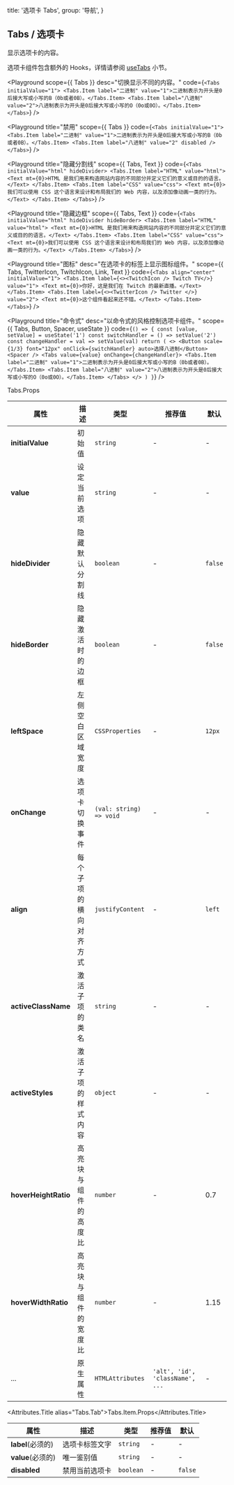 
  title: '选项卡 Tabs',
  group: '导航',
}

## Tabs / 选项卡

显示选项卡的内容。

选项卡组件包含额外的 Hooks，详情请参阅 [useTabs](/zh-cn/hooks/use-tabs) 小节。

<Playground
  scope={{ Tabs }}
  desc="切换显示不同的内容。"
  code={`
<Tabs initialValue="1">
  <Tabs.Item label="二进制" value="1">二进制表示为开头是0后接大写或小写的B（0b或者0B）。</Tabs.Item>
  <Tabs.Item label="八进制" value="2">八进制表示为开头是0后接大写或小写的O（0o或0O）。</Tabs.Item>
</Tabs>
`}
/>

<Playground
  title="禁用"
  scope={{ Tabs }}
  code={`
<Tabs initialValue="1">
  <Tabs.Item label="二进制" value="1">二进制表示为开头是0后接大写或小写的B（0b或者0B）。</Tabs.Item>
  <Tabs.Item label="八进制" value="2" disabled />
</Tabs>
`}
/>

<Playground
  title="隐藏分割线"
  scope={{ Tabs, Text }}
  code={`
<Tabs initialValue="html" hideDivider>
  <Tabs.Item label="HTML" value="html">
    <Text mt={0}>HTML 是我们用来构造网站内容的不同部分并定义它们的意义或目的的语言。</Text>
  </Tabs.Item>
  <Tabs.Item label="CSS" value="css">
    <Text mt={0}>我们可以使用 CSS 这个语言来设计和布局我们的 Web 内容，以及添加像动画一类的行为。</Text>
  </Tabs.Item>
</Tabs>
`}
/>

<Playground
  title="隐藏边框"
  scope={{ Tabs, Text }}
  code={`
<Tabs initialValue="html" hideDivider hideBorder>
  <Tabs.Item label="HTML" value="html">
    <Text mt={0}>HTML 是我们用来构造网站内容的不同部分并定义它们的意义或目的的语言。</Text>
  </Tabs.Item>
  <Tabs.Item label="CSS" value="css">
    <Text mt={0}>我们可以使用 CSS 这个语言来设计和布局我们的 Web 内容，以及添加像动画一类的行为。</Text>
  </Tabs.Item>
</Tabs>
`}
/>

<Playground
  title="图标"
  desc="在选项卡的标签上显示图标组件。"
  scope={{ Tabs, TwitterIcon, TwitchIcon, Link, Text }}
  code={`
<Tabs align="center" initialValue="1">
  <Tabs.Item label={<><TwitchIcon /> Twitch TV</>} value="1">
    <Text mt={0}>你好，这是我们在 Twitch 的最新直播。</Text>
  </Tabs.Item>
  <Tabs.Item label={<><TwitterIcon /> Twitter </>} value="2">
    <Text mt={0}>这个组件看起来还不错。</Text>
  </Tabs.Item>
</Tabs>
`}
/>

<Playground
  title="命令式"
  desc="以命令式的风格控制选项卡组件。"
  scope={{ Tabs, Button, Spacer, useState }}
  code={`
() => {
  const [value, setValue] = useState('1')
  const switchHandler = () => setValue('2')
  const changeHandler = val => setValue(val)
  return (
    <>
      <Button scale={1/3} font="12px" onClick={switchHandler} auto>选择八进制</Button>
      <Spacer />
      <Tabs value={value} onChange={changeHandler}>
        <Tabs.Item label="二进制" value="1">二进制表示为开头是0后接大写或小写的B（0b或者0B）。</Tabs.Item>
        <Tabs.Item label="八进制" value="2">八进制表示为开头是0后接大写或小写的O（0o或0O）。</Tabs.Item>
      </Tabs>
    </>
  )
}
`}
/>

<Attributes edit="/pages/zh-cn/components/tabs.mdx">
<Attributes.Title>Tabs.Props</Attributes.Title>

| 属性                 | 描述                   | 类型                    | 推荐值                          | 默认    |
| -------------------- | ---------------------- | ----------------------- | ------------------------------- | ------- |
| **initialValue**     | 初始值                 | `string`                | -                               | -       |
| **value**            | 设定当前选项           | `string`                | -                               | -       |
| **hideDivider**      | 隐藏默认分割线         | `boolean`               | -                               | `false` |
| **hideBorder**       | 隐藏激活时的边框       | `boolean`               | -                               | `false` |
| **leftSpace**        | 左侧空白区域宽度       | `CSSProperties`         | -                               | `12px`  |
| **onChange**         | 选项卡切换事件         | `(val: string) => void` | -                               | -       |
| **align**            | 每个子项的横向对齐方式 | `justifyContent`        | -                               | `left`  |
| **activeClassName**  | 激活子项的类名         | `string`                | -                               | -       |
| **activeStyles**     | 激活子项的样式内容     | `object`                | -                               | -       |
| **hoverHeightRatio** | 高亮块与组件的高度比   | `number`                | -                               | 0.7     |
| **hoverWidthRatio**  | 高亮块与组件的宽度比   | `number`                | -                               | 1.15    |
| ...                  | 原生属性               | `HTMLAttributes`        | `'alt', 'id', 'className', ...` | -       |

<Attributes.Title alias="Tabs.Tab">Tabs.Item.Props</Attributes.Title>

| 属性              | 描述           | 类型      | 推荐值 | 默认    |
| ----------------- | -------------- | --------- | ------ | ------- |
| **label**(必须的) | 选项卡标签文字 | `string`  | -      | -       |
| **value**(必须的) | 唯一鉴别值     | `string`  | -      | -       |
| **disabled**      | 禁用当前选项卡 | `boolean` | -      | `false` |

</Attributes>

